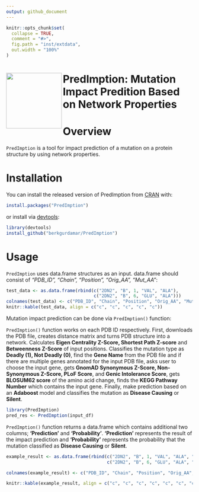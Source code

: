 ```yaml
---
output: github_document
---
```


<!-- README.md is generated from README.Rmd. Please edit that file -->

```r
knitr::opts_chunk$set(
  collapse = TRUE,
  comment = "#>",
  fig.path = "inst/extdata",
  out.width = "100%"
)
```

# <img src="https://github.com/berkgurdamar/PredImption/blob/master/inst/extdata/predimption_logo.png?raw=true" align="left" height=150/> PredImption: Mutation Impact Predition Based on Network Properties

<!-- badges: start -->
<!-- badges: end -->

# Overview

`PredImption` is a tool for impact prediction of a mutation on a protein structure by using network properties. 

# Installation

You can install the released version of PredImption from [CRAN](https://CRAN.R-project.org) with:

``` r
install.packages("PredImption")
```

or install via [devtools](https://www.r-project.org/nosvn/pandoc/devtools.html):

``` r
library(devtools)
install_github("berkgurdamar/PredImption")
```

# Usage

`PredImption` uses data.frame structures as an input. data.frame should consist of _"PDB_ID", "Chain", "Position", "Orig_AA", "Mut_AA"_:

```r
test_data <- as.data.frame(rbind(c("2DN2", "B", 1, "VAL", "ALA"),
                                 c("2DN2", "B", 6, "GLU", "ALA")))
colnames(test_data) <- c("PDB_ID", "Chain", "Position", "Orig_AA", "Mut_AA")
knitr::kable(test_data, align = c("c", "c", "c", "c", "c"))
```

Mutation impact prediction can be done via `PredImption()` function:

`PredImption()` function works on each PDB ID respectively. First, downloads the PDB file, creates distance matrix and turns PDB structure into a network. Calculates __Eigen Centrality Z-Score, Shortest Path Z-score__ and __Betweenness Z-Score__ of input positions. Classifies the mutation type as __Deadly (1), Not Deadly (0)__, find the __Gene Name__ from the PDB file and if there are multiple genes annotated for the input PDB file, asks user to choose the input gene, gets __GnomAD Synonymous Z-Score, Non-Synonymous Z-Score, PLoF Score__, and __Genic Intolerance Score__, gets __BLOSUM62 score__ of the amino acid change, finds the __KEGG Pathway Number__ which contains the input gene. Finally, make prediction based on an __Adaboost__ model and classifies the mutation as __Disease Causing__ or __Silent__.


```r
library(PredImption)
pred_res <- PredImption(input_df)
```

`PredImption()` function returns a data.frame which contains additional two columns; __'Prediction'__ and __'Probability'__. __'Prediction'__ represents the result of the impact prediction and __'Probability'__ represents the probability that the mutation classified as __Disease Causing__ or __Silent__.

```r
example_result <- as.data.frame(rbind(c("2DN2", "B", 1, "VAL", "ALA", "Silent", "0.7676430"),
                                      c("2DN2", "B", 6, "GLU", "ALA", "Silent", "0.7225815")))

colnames(example_result) <- c("PDB_ID", "Chain", "Position", "Orig_AA", "Mut_AA", "Prediction", "Probability")

knitr::kable(example_result, align = c("c", "c", "c", "c", "c", "c", "c"))
```

